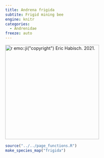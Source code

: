 ```yaml
---
title: Andrena frigida
subtite: Frigid mining bee
engine: knitr
categories:
  - Andrenidae
freeze: auto
---
```

[![`r emo::ji("copyright")` Eric Habisch. 2021.](https://inaturalist-open-data.s3.amazonaws.com/photos/119442385/medium.jpg){height=300}](https://inaturalist.ca/observations/73178805)

```r
source("../../page_functions.R")
make_species_map("frigida")
```
